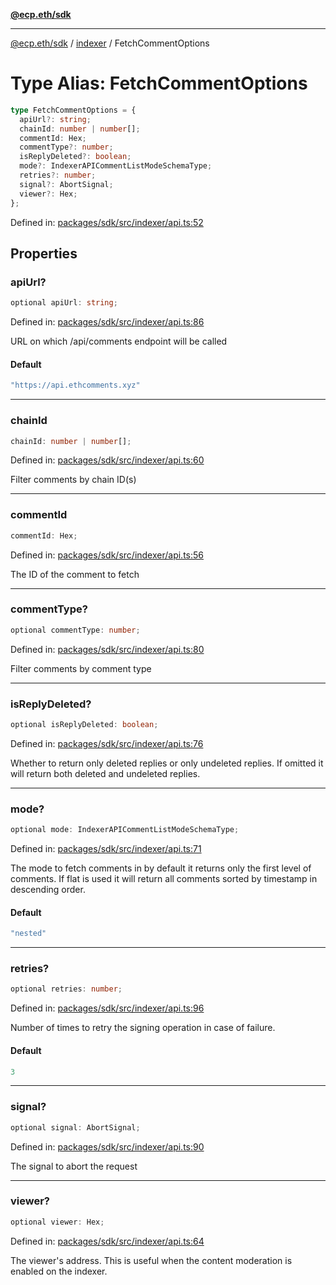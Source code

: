 [**@ecp.eth/sdk**](../../index.mdx)

***

[@ecp.eth/sdk](/sdk-reference/index.mdx) / [indexer](/sdk-reference/indexer/index.mdx) / FetchCommentOptions

# Type Alias: FetchCommentOptions

```ts
type FetchCommentOptions = {
  apiUrl?: string;
  chainId: number | number[];
  commentId: Hex;
  commentType?: number;
  isReplyDeleted?: boolean;
  mode?: IndexerAPICommentListModeSchemaType;
  retries?: number;
  signal?: AbortSignal;
  viewer?: Hex;
};
```

Defined in: [packages/sdk/src/indexer/api.ts:52](https://github.com/ecp-eth/comments-monorepo/blob/main/packages/sdk/src/indexer/api.ts#L52)

## Properties

### apiUrl?

```ts
optional apiUrl: string;
```

Defined in: [packages/sdk/src/indexer/api.ts:86](https://github.com/ecp-eth/comments-monorepo/blob/main/packages/sdk/src/indexer/api.ts#L86)

URL on which /api/comments endpoint will be called

#### Default

```ts
"https://api.ethcomments.xyz"
```

***

### chainId

```ts
chainId: number | number[];
```

Defined in: [packages/sdk/src/indexer/api.ts:60](https://github.com/ecp-eth/comments-monorepo/blob/main/packages/sdk/src/indexer/api.ts#L60)

Filter comments by chain ID(s)

***

### commentId

```ts
commentId: Hex;
```

Defined in: [packages/sdk/src/indexer/api.ts:56](https://github.com/ecp-eth/comments-monorepo/blob/main/packages/sdk/src/indexer/api.ts#L56)

The ID of the comment to fetch

***

### commentType?

```ts
optional commentType: number;
```

Defined in: [packages/sdk/src/indexer/api.ts:80](https://github.com/ecp-eth/comments-monorepo/blob/main/packages/sdk/src/indexer/api.ts#L80)

Filter comments by comment type

***

### isReplyDeleted?

```ts
optional isReplyDeleted: boolean;
```

Defined in: [packages/sdk/src/indexer/api.ts:76](https://github.com/ecp-eth/comments-monorepo/blob/main/packages/sdk/src/indexer/api.ts#L76)

Whether to return only deleted replies or only undeleted replies.
If omitted it will return both deleted and undeleted replies.

***

### mode?

```ts
optional mode: IndexerAPICommentListModeSchemaType;
```

Defined in: [packages/sdk/src/indexer/api.ts:71](https://github.com/ecp-eth/comments-monorepo/blob/main/packages/sdk/src/indexer/api.ts#L71)

The mode to fetch comments in by default it returns only the first level of comments.
If flat is used it will return all comments sorted by timestamp in descending order.

#### Default

```ts
"nested"
```

***

### retries?

```ts
optional retries: number;
```

Defined in: [packages/sdk/src/indexer/api.ts:96](https://github.com/ecp-eth/comments-monorepo/blob/main/packages/sdk/src/indexer/api.ts#L96)

Number of times to retry the signing operation in case of failure.

#### Default

```ts
3
```

***

### signal?

```ts
optional signal: AbortSignal;
```

Defined in: [packages/sdk/src/indexer/api.ts:90](https://github.com/ecp-eth/comments-monorepo/blob/main/packages/sdk/src/indexer/api.ts#L90)

The signal to abort the request

***

### viewer?

```ts
optional viewer: Hex;
```

Defined in: [packages/sdk/src/indexer/api.ts:64](https://github.com/ecp-eth/comments-monorepo/blob/main/packages/sdk/src/indexer/api.ts#L64)

The viewer's address. This is useful when the content moderation is enabled on the indexer.
